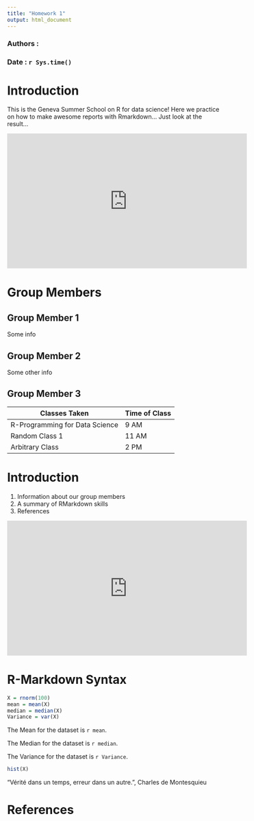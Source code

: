 ```yaml
---
title: "Homework 1"
output: html_document
---
```


### Authors :

### Date : `r Sys.time()` 

# Introduction
This is the Geneva Summer School on R for data science! Here we practice on how to make awesome reports with Rmarkdown... Just look at the result...

<iframe width='560' height='315' src='https://www.youtube.com/watch?v=sjkUqyyQ0xU&list=PLFzL8rgahslahw6H569MSEb-Tz8ZVBREp.html' frameborder='0' allowfullscreen></iframe>
# Group Members



## Group Member 1
Some info

## Group Member 2

Some other info


## Group Member 3


Classes Taken | Time of Class
--- | --- |
R-Programming for Data Science | 9 AM
Random Class 1 | 11 AM
Arbitrary Class | 2 PM


# Introduction
1. Information about our group members
2. A summary of RMarkdown skills
3. References

<iframe width='560' height='315' src='https://www.youtube.com/embed/WpE_xMRiCLE' frameborder='0' allowfullscreen></iframe>

# R-Markdown Syntax

```r
X = rnorm(100)
mean = mean(X)
median = median(X)
Variance = var(X) 
```

The Mean for the dataset is `r mean`.

The Median for the dataset is `r median`.

The Variance for the dataset is `r Variance`.

```r
hist(X)
```


“Vérité dans un temps, erreur dans un autre.”, Charles de Montesquieu


# References

